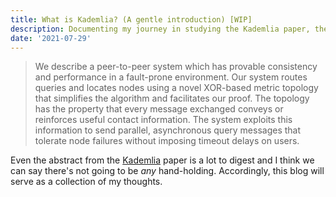 ```yaml
---
title: What is Kademlia? (A gentle introduction) [WIP]
description: Documenting my journey in studying the Kademlia paper, the peer-to-peer ditributed hash table. 
date: '2021-07-29'
---
```


> We describe a peer-to-peer system which has provable consistency and performance in a fault-prone
environment. Our system routes queries and locates
nodes using a novel XOR-based metric topology that
simplifies the algorithm and facilitates our proof.
The topology has the property that every message
exchanged conveys or reinforces useful contact information. The system exploits this information to
send parallel, asynchronous query messages that tolerate node failures without imposing timeout delays
on users.

Even the abstract from the [Kademlia](http://css.csail.mit.edu/6.824/2014/papers/kademlia.pdf) paper
is a lot to digest and I think we can say there's not going to be *any* hand-holding. 
Accordingly, this blog will serve as a collection of my thoughts.
